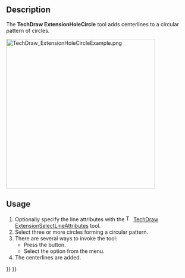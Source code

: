 <languages/>

{{Docnav
|[[TechDraw_ExtensionCircleCenterLines|ExtensionCircleCenterLines]]
|[[TechDraw_ExtensionThreadHoleSide|ExtensionThreadHoleSide]]
|[[TechDraw_Workbench|TechDraw]]
|IconL=TechDraw_ExtensionCircleCenterLines.svg
|IconR=TechDraw_ExtensionThreadHoleSide.svg
|IconC=Workbench_TechDraw.svg
}}

{{GuiCommand
|Name=TechDraw ExtensionHoleCircle
|MenuLocation=TechDraw → Extensions: Centerlines/Threading → Add Bolt Circle Centerlines
|Workbenches=[[TechDraw_Workbench|TechDraw]]
|Shortcut=
|Version=0.20
|SeeAlso=[[TechDraw_ExtensionCircleCenterLines|TechDraw ExtensionCircleCenterLines]]
}}

==Description==

The '''TechDraw ExtensionHoleCircle''' tool adds centerlines to a circular pattern of circles.

[[Image:TechDraw_ExtensionHoleCircleExample.png|400px]]
{{Caption|On the right a circular pattern with centerlines}}

==Usage==

# Optionally specify the line attributes with the [[Image:TechDraw_ExtensionSelectLineAttributes.svg|16px]] [[TechDraw_ExtensionSelectLineAttributes|TechDraw ExtensionSelectLineAttributes]] tool.
# Select three or more circles forming a circular pattern.
# There are several ways to invoke the tool:
#* Press the {{Button|[[Image:TechDraw_ExtensionHoleCircle.svg|16px]] [[TechDraw_ExtensionHoleCircle|Add Bolt Circle Centerlines]]}} button.
#* Select the {{MenuCommand|TechDraw → Extensions: Centerlines/Threading → [[Image:TechDraw_ExtensionHoleCircle.svg|16px]] Add Bolt Circle Centerlines}} option from the menu.
# The centerlines are added.


{{Docnav
|[[TechDraw_ExtensionCircleCenterLines|ExtensionCircleCenterLines]]
|[[TechDraw_ExtensionThreadHoleSide|ExtensionThreadHoleSide]]
|[[TechDraw_Workbench|TechDraw]]
|IconL=TechDraw_ExtensionCircleCenterLines.svg
|IconR=TechDraw_ExtensionThreadHoleSide.svg
|IconC=Workbench_TechDraw.svg
}}

{{TechDraw_Tools_navi{{#translation:}}}}
{{Userdocnavi{{#translation:}}}}